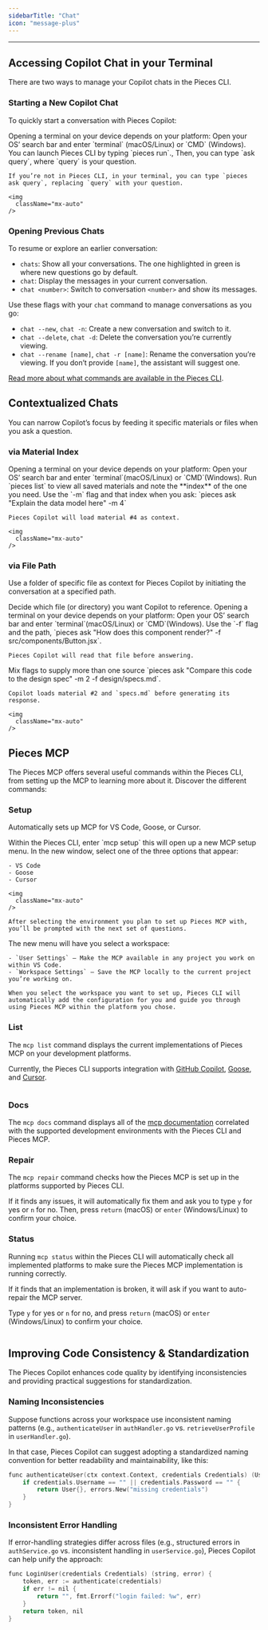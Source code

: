 ```yaml
---
sidebarTitle: "Chat"
icon: "message-plus"
---
```


---

## Accessing Copilot Chat in your Terminal

There are two ways to manage your Copilot chats in the Pieces CLI.

### Starting a New Copilot Chat

To quickly start a conversation with Pieces Copilot:

<Steps>
  <Step title="Open a Terminal">
    Opening a terminal on your device depends on your platform: Open your OS’ search bar and enter `terminal` (macOS/Linux) or `CMD` (Windows).
  </Step>
  <Step title="Enter Ask Command">
    You can launch Pieces CLI by typing `pieces run`., Then, you can type `ask query`, where `query` is your question.

    If you’re not in Pieces CLI, in your terminal, you can type `pieces ask query`, replacing `query` with your question.

    <img
      className="mx-auto"
    />
  </Step>
</Steps>

### Opening Previous Chats

To resume or explore an earlier conversation:

- `chats`: Show all your conversations. The one highlighted in green is where new questions go by default.
- `chat`: Display the messages in your current conversation.
- `chat <number>`: Switch to conversation `<number>` and show its messages.

Use these flags with your `chat` command to manage conversations as you go:

- `chat --new`, `chat -n`: Create a new conversation and switch to it.
- `chat --delete`, `chat -d`: Delete the conversation you’re currently viewing.
- `chat --rename [name]`, `chat -r [name]`: Rename the conversation you’re viewing. If you don’t provide `[name]`, the assistant will suggest one.

[Read more about what commands are available in the Pieces CLI](https://docs.pieces.app/products/cli/commands).

## Contextualized Chats

You can narrow Copilot’s focus by feeding it specific materials or files when you ask a question.

### via Material Index

<Steps>
  <Step title="Open a Terminal">
    Opening a terminal on your device depends on your platform: Open your OS’ search bar and enter `terminal`(macOS/Linux) or `CMD`(Windows).
  </Step>
  <Step title="List your materials">
    Run `pieces list` to view all saved materials and note the **index** of the one you need.
  </Step>
  <Step title="Ask with a Material">
    Use the `-m` flag and that index when you ask: `pieces ask "Explain the data model here" -m 4`

    Pieces Copilot will load material #4 as context.

    <img
      className="mx-auto"
    />
  </Step>
</Steps>

### via File Path

Use a folder of specific file as context for Pieces Copilot by initiating the conversation at a specified path.

<Steps>
  <Step title="Select Your File or Folder">
    Decide which file (or directory) you want Copilot to reference.
  </Step>
  <Step title="Open a Terminal">
    Opening a terminal on your device depends on your platform: Open your OS’ search bar and enter `terminal`(macOS/Linux) or `CMD`(Windows).
  </Step>
  <Step title="Ask with a File">
    Use the `-f` flag and the path, `pieces ask "How does this component render?" -f src/components/Button.jsx`.

    Pieces Copilot will read that file before answering.
  </Step>
  <Step title="Provide Multiple Contexts">
    Mix flags to supply more than one source `pieces ask "Compare this code to the design spec" -m 2 -f design/specs.md`.

    Copilot loads material #2 and `specs.md` before generating its response.

    <img
      className="mx-auto"
    />
  </Step>
</Steps>

## Pieces MCP

The Pieces MCP offers several useful commands within the Pieces CLI, from setting up the MCP to learning more about it. Discover the different commands:

### Setup

Automatically sets up MCP for VS Code, Goose, or Cursor.

<Steps>
  <Step title="Enter MCP Command">
    Within the Pieces CLI, enter `mcp setup` this will open up a new MCP setup menu.
  </Step>
  <Step title="Select MCP Platform">
    In the new window, select one of the three options that appear:

    - VS Code
    - Goose
    - Cursor

    <img
      className="mx-auto"
    />

    After selecting the environment you plan to set up Pieces MCP with, you’ll be prompted with the next set of questions.
  </Step>
  <Step title="Select Workspace">
    The new menu will have you select a workspace:

    - `User Settings` — Make the MCP available in any project you work on within VS Code.
    - `Workspace Settings` — Save the MCP locally to the current project you’re working on.

    When you select the workspace you want to set up, Pieces CLI will automatically add the configuration for you and guide you through using Pieces MCP within the platform you chose.
  </Step>
</Steps>

### List

The `mcp list` command displays the current implementations of Pieces MCP on your development platforms.

Currently, the Pieces CLI supports integration with [GitHub Copilot](https://docs.pieces.app/products/mcp/github-copilot), [Goose](https://docs.pieces.app/products/mcp/goose), and [Cursor](https://docs.pieces.app/products/mcp/cursor).

<img
  className="mx-auto"
/>

### Docs

The `mcp docs` command displays all of the [mcp documentation](https://docs.pieces.app/products/mcp/get-started) correlated with the supported development environments with the Pieces CLI and Pieces MCP.

### Repair

The `mcp repair` command checks how the Pieces MCP is set up in the platforms supported by Pieces CLI.

If it finds any issues, it will automatically fix them and ask you to type `y` for yes or `n` for no. Then, press `return` (macOS) or `enter` (Windows/Linux) to confirm your choice.

### Status

Running `mcp status` within the Pieces CLI will automatically check all implemented platforms to make sure the Pieces MCP implementation is running correctly.

If it finds that an implementation is broken, it will ask if you want to auto-repair the MCP server.

Type `y` for yes or `n` for no, and press `return` (macOS) or `enter` (Windows/Linux) to confirm your choice.

<img
  className="mx-auto"
/>

## Improving Code Consistency & Standardization

The Pieces Copilot enhances code quality by identifying inconsistencies and providing practical suggestions for standardization.

### Naming Inconsistencies

Suppose functions across your workspace use inconsistent naming patterns (e.g., `authenticateUser` in `authHandler.go` vs. `retrieveUserProfile` in `userHandler.go`).

In that case, Pieces Copilot can suggest adopting a standardized naming convention for better readability and maintainability, like this:

```c
func authenticateUser(ctx context.Context, credentials Credentials) (User, error) {
    if credentials.Username == "" || credentials.Password == "" {
        return User{}, errors.New("missing credentials")
    }
}
```

### Inconsistent Error Handling

If error-handling strategies differ across files (e.g., structured errors in `authService.go` vs. inconsistent handling in `userService.go`), Pieces Copilot can help unify the approach:

```c
func LoginUser(credentials Credentials) (string, error) {
    token, err := authenticate(credentials)
    if err != nil {
        return "", fmt.Errorf("login failed: %w", err)
    }
    return token, nil
}
```